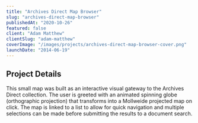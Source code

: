 ```yaml
---
title: "Archives Direct Map Browser"
slug: "archives-direct-map-browser"
publishedAt: "2020-10-26"
featured: false
client: "Adam Matthew"
clientSlug: "adam-matthew"
coverImage: "/images/projects/archives-direct-map-browser-cover.png"
launchDate: "2014-06-19"
---
```

## Project Details
This small map was built as an interactive visual gateway to the Archives Direct collection. The user is greeted with an animated spinning globe (orthographic projection) that transforms into a Mollweide projected map on click. The map is linked to a list to allow for quick navigation and multiple selections can be made before submitting the results to a document search.
